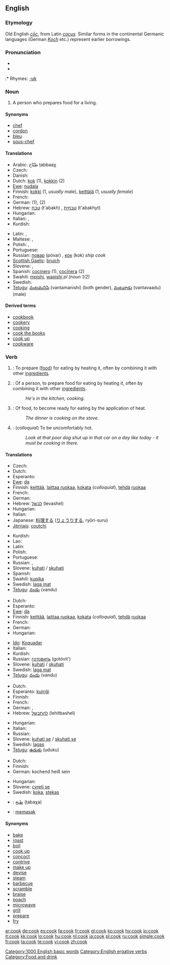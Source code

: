 {{see|Cook}}
==English==

===Etymology===
Old English ''[[coc#Old English|cōc]]'', from Latin ''[[cocus]]''.  Similar forms in the continental Germanic languages (German ''[[Koch]]'' etc.) represent earlier borrowings.

===Pronunciation===
* {{IPA|/kʊk/}}
* {{audio|en-us-cook.ogg|Audio (US)}}
:* Rhymes: [[Rhymes:English:-ʊk|-ʊk]]

===Noun===
{{wikipedia}}
{{en-noun}}

# A person who prepares food for a living.


====Synonyms====
* [[chef]] 
* [[cordon]] 
* [[bleu]] 
* [[sous-chef]]

====Translations====
{{trans-top|a person who prepares food for a living}}
* Arabic: طبّاخ ṭabbaaχ
* Czech: {{t+|cs|kuchař|m}}
* Danish: {{t-|da|kok}}
* Dutch: [[kok]] {{m}} (1), [[kokkin]] {{f}} (2)
* [[Ewe]]: [[nuɖala]]
* Finnish: [[kokki]] (1, ''usually male''), [[keittäjä]] (1, ''usually female'')
* French: {{t+|fr|chef}}
* German: {{t+|de|Koch|m}} (1), {{t+|de|Köchin|f}} (2)
* Hebrew: [[טבח]] (t'abakh) {{m}}, [[טבחית]] (t'abakhyt) {{f}}
* Hungarian: {{t+|hu|szakács}}
* Italian: {{t+|it|cuoco|m}}, {{t+|it|cuoca|f}}
* Kurdish: {{KUchar|[[چێشتکه‌ر]]}}
{{trans-mid}}
* Latin: {{t-|la|coquus}}, {{t-|la|cocus}}
* Maltese: {{t-|mt|kok|m|xs=Maltese}}, {{t-|mt|koka|f|xs=Maltese}}
* Polish: {{t+|pl|kucharz|m}}, {{t-|pl|kucharka|f}}
* Portuguese: {{t+|pt|cozinheiro}}
* Russian: [[повар]] (póvar) {{m}}, [[кок]] (kok) {{m}} ''ship cook''
* [[Scottish Gaelic]]: [[bruich]]
* Slovene: {{t+|sl|kuhar|m}}, {{t-|sl|kuharica|f}}
* Spanish: [[cocinero]] {{m}} (1), [[cocinera]] {{f}} (2)
* Swahili: [[mpishi]], [[wapishi]] ''pl (noun 1/2)''
* Swedish: {{t+|sv|kock}}
* [[Telugu]]: [[వంటమనిషి]] (vantamanishi) (both gender), [[వంటవాడు]] (vantavaadu) (male)
{{trans-bottom}}

====Derived terms====
* [[cookbook]]
* [[cookery]]
* [[cooking]]<!--noun-->
* [[cook the books]]
* [[cook up]]
* [[cookware]]

===Verb===
{{en-verb}}

# {{transitive}}: To prepare ([[food]]) for eating by heating it, often by combining it with other [[ingredients]].
# {{intransitive}}: Of a person, to prepare food for eating by heating it, often by combining it with other [[ingredients]].
#: ''He's in the kitchen, cooking.''
# {{intransitive}}: Of food, to become ready for eating by the application of heat.
#: ''The dinner is cooking on the stove.''
# {{intransitive}}: (''colloquial'') To be uncomfortably hot.
#: ''Look at that poor dog shut up in that car on a day like today - it must be cooking in there.''

====Translations====

{{trans-top|prepare (food) for eating}}
* Czech: {{t-|cs|vařit}}
* Dutch: {{t+|nl|koken}}
* Esperanto: {{t-|eo|kuiri|xs=Esperanto}}
* [[Ewe]]: [[ɖa]]
* Finnish: [[keittää]], [[laittaa ruokaa]], [[kokata]] (''colloquial''), [[tehdä]] [[ruoka]]a
* French: {{t-|fr|faire cuire}}
* German: {{t+|de|kochen}}
* Hebrew: [[לבשל]] (levashel)
* Hungarian: {{t+|hu|főz}}
* Italian: {{t+|it|cuocere}}
* Japanese: [[料理]]する ([[りょうり]]する, ryōri-suru)
* [[Jèrriais]]: [[coutchi]]
{{trans-mid}}
* Kurdish: {{KUchar|[[چێشت لێنان]]}}
* Lao: {{t-|lo|ຄົວກິນ|tr=khua-kin|sc=Laoo|xs=Lao}}
* Latin: {{t-|la|coquere}}
* Polish: {{t+|pl|gotować}}
* Portuguese: {{t+|pt|cozinhar}}
* Russian: {{t+|ru|готовить|tr=gotóvit'|sc=Cyrl}}, {{t+|ru|варить|tr=varít'|sc=Cyrl}}
* Slovene: [[kuhati]] / [[skuhati]]
* Spanish: {{t-|es|cocinar}}
* Swahili: [[kupika]]
* Swedish: [[laga mat]]
* [[Telugu]]: [[వండు]] (vandu)
{{trans-bottom}}

{{trans-top|prepare food}}
* Dutch: {{t+|nl|koken}}
* Esperanto: {{t-|eo|kuiri|xs=Esperanto}}
* [[Ewe]]: [[ɖa]]
* Finnish: [[keittää]], [[laittaa ruokaa]], [[kokata]] (''colloquial''), [[tehdä]] [[ruoka]]a
* French: {{t+|fr|cuisiner}}
* German: {{t+|de|kochen}}
* Hungarian: {{t+|hu|főz}}
{{trans-mid}}
* [[Ido]]: [[Koquadar]]
* Italian: {{t+|it|cucinare}}
* Kurdish: {{KUchar|[[چێشت حازرکردن]]}}
* Russian: [[готовить]] (gotóvit')
* Slovene: [[kuhati]] / [[skuhati]]
* Swedish: [[laga mat]]
* [[Telugu]]: [[వండు]] (vandu)
{{trans-bottom}}

{{trans-top|become ready for eating}}
* Dutch: {{t+|nl|koken}}
* Esperanto: [[kuiriĝi]]
* Finnish: {{t+|fi|kypsyä}}
* French: {{t+|fr|cuire}}
* German: {{t+|de|kochen}}, {{t+|de|garen}}
* Hebrew: [[להתבשל]] (lehitbashel)
{{trans-mid}}
* Hungarian: {{t+|hu|fő}}
* Italian: {{t+|it|cuocere}}
* Russian: {{t+|ru|готовиться|tr=gotóvit's'a|sc=Cyrl}}
* Slovene: [[kuhati se]] / [[skuhati se]]
* Swedish: [[lagas]]
* [[Telugu]]: [[ఉడుకు]] (uduku)
{{trans-bottom}}

{{trans-top|colloquial: be uncomfortably hot}}
* Dutch: {{t+|nl|bakken}}
* Finnish: {{t-|fi|paistua}}
* German: kochend heiß sein
{{trans-mid}}
* Hungarian: {{t+|hu|forró}}
* Slovene: [[cvreti se]]
* Swedish: [[koka]], [[stekas]]
{{trans-bottom}}

{{checktrans}}
* {{ttbc|Arabic}}: [[طبخ]] (ṭabaχa)
* {{ttbc|Indonesian}}: [[masak|memasak]]

====Synonyms====
* [[bake]]
* [[roast]]
* [[boil]]
* [[cook up]]
* [[concoct]]
* [[contrive]]
* [[make up]]
* [[devise]]
* [[steam]] 
* [[barbecue]] 
* [[scramble]] 
* [[braise]]
* [[poach]] 
* [[microwave]]
* [[grill]]
* [[prepare]]
* [[fry]]

[[Category:1000 English basic words]]
[[Category:English ergative verbs]]
[[Category:Food and drink]]

[[ar:cook]]
[[de:cook]]
[[es:cook]]
[[fa:cook]]
[[fr:cook]]
[[gl:cook]]
[[ko:cook]]
[[hy:cook]]
[[io:cook]]
[[it:cook]]
[[kk:cook]]
[[lo:cook]]
[[hu:cook]]
[[nl:cook]]
[[ja:cook]]
[[pl:cook]]
[[ru:cook]]
[[simple:cook]]
[[fi:cook]]
[[ta:cook]]
[[te:cook]]
[[vi:cook]]
[[zh:cook]]